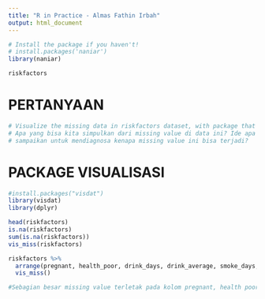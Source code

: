 ---
title: "R in Practice - Almas Fathin Irbah"
output: html_document
---

```{r}
# Install the package if you haven't!
# install.packages('naniar')
library(naniar)
```

```{r}
riskfactors
```

# PERTANYAAN
```{r}
# Visualize the missing data in riskfactors dataset, with package that we've learned before!
# Apa yang bisa kita simpulkan dari missing value di data ini? Ide apa yang bisa teman-teman
# sampaikan untuk mendiagnosa kenapa missing value ini bisa terjadi?
```


# PACKAGE VISUALISASI
```{r}
#install.packages("visdat")
library(visdat)
library(dplyr)
```
```{r}
head(riskfactors)
is.na(riskfactors)
sum(is.na(riskfactors))
vis_miss(riskfactors)
```
```{r}
riskfactors %>% 
  arrange(pregnant, health_poor, drink_days, drink_average, smoke_days, smoke_stop, smoke_last) %>% 
  vis_miss()
```

```{r}
#Sebagian besar missing value terletak pada kolom pregnant, health poor, drink days, drink average, smoke days, smoke stop, dan smoke last. Serta sebagian kecil tersebar dalam berbagai variasi. Berdasarkan visualisasi yang telah dibuat, saya menyimpulkan data termasuk tipe Missing Not at Random (MNAR), yang artinya adanya hubungan secara sistematik antara missing data and nilai yang tidak teramati.
```


